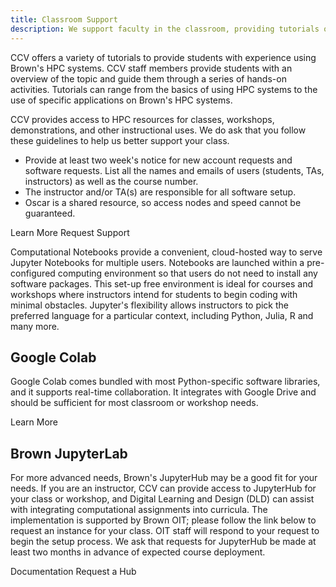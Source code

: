```yaml
---
title: Classroom Support
description: We support faculty in the classroom, providing tutorials or granting access to cutting edge technology for teaching with code.
---
```


<ContentSection title="In-Class Tutorials" >

CCV offers a variety of tutorials to provide students with experience using Brown's HPC systems. CCV staff members provide students with an overview of the topic and guide them through a series of hands-on activities. Tutorials can range from the basics of using HPC systems to the use of specific applications on Brown's HPC systems.

<MDXCarousel carouselContentPath="content/services/classroom-carousel.yaml" />

</ContentSection>

<ContentSection title="Student Accounts">

CCV provides access to HPC resources for classes, workshops, demonstrations, and other instructional uses. We do ask that you follow these guidelines to help us better support your class.

* Provide at least two week's notice for new account requests and software requests. List all the names and emails of users (students, TAs, instructors) as well as the course number.
* The instructor and/or TA(s) are responsible for all software setup.
* Oscar is a shared resource, so access nodes and speed cannot be guaranteed.

<ButtonGroup>
  <MDXButton href="https://docs.ccv.brown.edu/oscar/account-types">
    Learn More
  </MDXButton>
  <MDXButton href="mailto:support@ccv.brown.edu">
    Request Support
  </MDXButton>
</ButtonGroup>
</ContentSection>

<ContentSection title="Computational Notebooks">

Computational Notebooks provide a convenient, cloud-hosted way to serve Jupyter Notebooks for multiple users. Notebooks are launched within a pre-configured computing environment so that users do not need to install any software packages. This set-up free environment is ideal for courses and workshops where instructors intend for students to begin coding with minimal obstacles. Jupyter's flexibility allows instructors to pick the preferred language for a particular context, including Python, Julia, R and many more.

## Google Colab

Google Colab comes bundled with most Python-specific software libraries, and it supports real-time collaboration. It integrates with Google Drive and should be sufficient for most classroom or workshop needs.

<MDXButton href="https://colab.google">
  Learn More
</MDXButton>

## Brown JupyterLab

For more advanced needs, Brown's JupyterHub may be a good fit for your needs. If you are an instructor, CCV can provide access to JupyterHub for your class or workshop, and Digital Learning and Design (DLD) can assist with integrating computational assignments into curricula. The implementation is supported by Brown OIT; please follow the link below to request an instance for your class. OIT staff will respond to your request to begin the setup process. We ask that requests for JupyterHub be made at least two months in advance of expected course deployment.

<ButtonGroup>
  <MDXButton href="https://docs.ccv.brown.edu/jupyterhub">
    Documentation
  </MDXButton>
  <MDXButton href="https://docs.google.com/forms/d/e/1FAIpQLSct9rFCxLhPIezHI-RYRyEuSnvHrPZLMuUSFRTriIyd_3TAfA/viewform?usp=sf_link">
    Request a Hub
  </MDXButton>
</ButtonGroup>
</ContentSection>